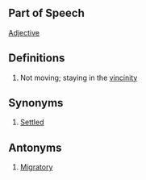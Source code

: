 ==Part of Speech==
[[Adjective]]
==Definitions==
#Not moving; staying in the [[vincinity]]
==Synonyms==
#[[Settled]]
==Antonyms==
#[[Migratory]]